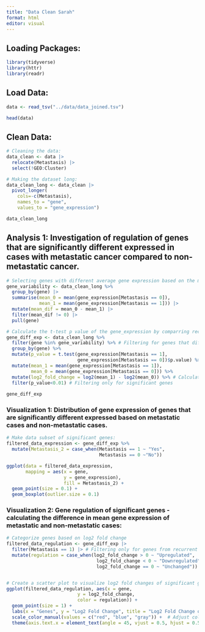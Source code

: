 ```yaml
---
title: "Data Clean Sarah"
format: html
editor: visual
---
```


## Loading Packages:

```r
library(tidyverse)
library(httr)
library(readr)
```

## Load Data:

```r
data <- read_tsv("../data/data_joined.tsv")

head(data)
```

## Clean Data:

```r
# Cleaning the data:
data_clean <- data |>
  relocate(Metastasis) |>
  select(!GEO:Cluster) 

# Making the dataset long:
data_clean_long <- data_clean |> 
  pivot_longer(
    cols=-c(Metastasis),
    names_to = "gene",
    values_to = "gene_expression") 

data_clean_long
```

## Analysis 1: Investigation of regulation of genes that are significantly different expressed in cases with metastatic cancer compared to non-metastatic cancer.

```r
# Selecting genes with different average gene expression based on the metastatic and non-metastatic cases:
gene_variability <- data_clean_long %>%
  group_by(gene) |>
  summarise(mean_0 = mean(gene_expression[Metastasis == 0]), 
            mean_1 = mean(gene_expression[Metastasis == 1])) |>
  mutate(mean_dif = mean_0 - mean_1) |>
  filter(mean_dif != 0) |>
  pull(gene)

# Calculate the t-test p value of the gene_expression by comparring recurrent and non-recurrent for each gene:
gene_diff_exp <- data_clean_long %>%
  filter(gene %in% gene_variability) %>% # Filtering for genes that differenly expressed.
  group_by(gene) %>%
  mutate(p_value = t.test(gene_expression[Metastasis == 1], 
                          gene_expression[Metastasis == 0])$p.value) %>%
  mutate(mean_1 = mean(gene_expression[Metastasis == 1]),
         mean_0 = mean(gene_expression[Metastasis == 0])) %>%
  mutate(log2_fold_change = log2(mean_1) - log2(mean_0)) %>% # Calculating the log2 fold change by using the mean.
  filter(p_value<0.01) # Filtering only for significant genes
  
gene_diff_exp
```

### Visualization 1: Distribution of gene expression of genes that are significantly different expressed based on metastatic cases and non-metastatic cases. 

```r
# Make data subset of significant genes:
filtered_data_expression <- gene_diff_exp %>%
  mutate(Metastasis_2 = case_when(Metastasis == 1 ~ "Yes",
                                  Metastasis == 0 ~"No"))

ggplot(data = filtered_data_expression, 
       mapping = aes(x = gene,
                     y = gene_expression),
                     fill = Metastasis_2) + 
  geom_point(size = 0.1) + 
  geom_boxplot(outlier.size = 0.1)
```

### Visualization 2: Gene regulation of significant genes - calculating the difference in mean gene expression of metastatic and non-metastatic cases:

```r
# Categorize genes based on log2 fold change
filtered_data_regulation <- gene_diff_exp |>
  filter(Metastasis == 1) |> # Filtering only for genes from recurrent cases.
  mutate(regulation = case_when(log2_fold_change > 0 ~ "Upregulated",
                                 log2_fold_change < 0 ~ "Downregulated",
                                 log2_fold_change == 0 ~ "Unchanged"))


# Create a scatter plot to visualize log2 fold changes of significant genes
ggplot(filtered_data_regulation, aes(x = gene, 
                          y = log2_fold_change, 
                          color = regulation)) +
  geom_point(size = 1) +
  labs(x = "Genes", y = "Log2 Fold Change", title = "Log2 Fold Change of Significant Genes") +
  scale_color_manual(values = c("red", "blue", "gray")) +  # Adjust colors as needed
  theme(axis.text.x = element_text(angle = 45, vjust = 0.5, hjust = 0.5, size = 8))
```
